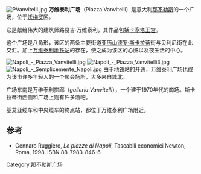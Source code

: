 {{coord|40.843911|14.231726|display=title}}
[[File:PVanvitelli.jpg|thumb]]
'''万维泰利广场'''（Piazza Vanvitelli）是意大利[[那不勒斯|那不勒斯]]的一个广场，位于[[沃梅罗|沃梅罗]]区。

它是献给伟大的建筑师路易吉·万维泰利，其作品包括[[卡塞塔王宫|卡塞塔王宫]]。

这个广场是八角形，该区的两条主要街道[[亚历山德罗·斯卡拉蒂|亚历山德罗·斯卡拉蒂]]街与贝利尼街在此交汇。加上[[万维泰利站|万维泰利地铁站]]的存在，使之成为该区的心脏以及夜生活的中心。

[[File:Napoli_-_Piazza_Vanvitelli.jpg|thumb]]
[[File:Napoli_-_Piazza_Vanvitelli3.jpg|thumb]]
[[File:Napoli_-_Semplicemente_Napoli.jpg|thumb]]
由于地铁站的开通，万维泰利广场也成为该市许多年轻人的一个聚会场所，大多来自城北。

广场东南是万维泰利拱廊（''galleria Vanvitelli''），一个建于1970年代的商场。斯卡拉蒂街西侧和广场上则有许多酒吧。

基艾亚缆车和中央缆车的终点站，都位于万维泰利广场附近。

==参考==
<references />
* Gennaro Ruggiero, ''Le piazze di Napoli'', Tascabili economici Newton, Roma, 1998. ISBN 88-7983-846-6
[[Category:那不勒斯广场|Category:那不勒斯广场]]